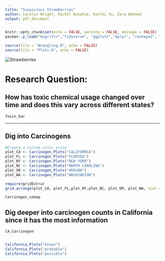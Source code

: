 ```yaml
---
title: "Suspicious Strawberries"
author: Carolyn Wright, Rachel Donahue, Ranfei Xu, Zara Waheed
output: pdf_document
---
```



```r
knitr::opts_chunk$set(echo = FALSE, warning = FALSE, message = FALSE)
pacman::p_load("magrittr","tidyverse", "ggplot2","dplyr", "reshape2", "plotly", "hrbrthemes","viridis", "RColorBrewer")
```



<!-- \section{A very yellow page} -->
<!-- <<plot1, echo=FALSE>>= -->
<!-- hist(rnorm(1000)) -->
<!-- @ -->
<!-- \clearpage -->
<!-- \subsection{Another yellow page} -->


```r
source(file = "Wrangling.R", echo = FALSE)
source(file = "Plots.R", echo = FALSE)

```

<!-- \usepackage{pagecolor} -->

<!-- \pagecolor{bisque} -->


![Strawberries](strawberry.png)
\newpage


# <b>Research Question:</b>

## <b>   How has toxic chemical usage changed over time and does this vary across different states? </b>

\newpage

\section{Investigate overall toxin instances}

\subsection{Bar chart of counts across all years and states}


```r
Toxin_bar

```
\newpage

---

## Dig into Carcinogens

```r


#Create a custom color scale
plot_CA <- Carcinogen_Plots("CALIFORNIA")
plot_FL <- Carcinogen_Plots("FLORIDA")
plot_NY <- Carcinogen_Plots("NEW YORK")
plot_NC <- Carcinogen_Plots("NORTH CAROLINA")
plot_OR <- Carcinogen_Plots("OREGON")
plot_WA <- Carcinogen_Plots("WASHINGTON")

require(gridExtra)
grid.arrange(plot_CA, plot_FL,plot_NY,plot_NC, plot_OR, plot_WA, ncol = 2)


```


\newpage

```r
Carcinogen_usmap
```
\newpage

## Dig deeper into carcinogen counts in California since it has the most information


```r

CA_Carcinogen



```
\newpage

```r
California_Plots("known")
California_Plots("probable")
California_Plots("possible")

```


